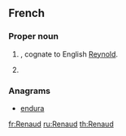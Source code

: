 ==French==
{{wikipedia|dab=Renaud}}

===Proper noun===
{{infl|fr|proper noun|g=m}}

# {{given name|male|lang=fr}}, cognate to English [[Reynold]].
# {{surname|[[patronymic]]|lang=fr}}

===Anagrams===
* [[endura#French|endura]]

[[fr:Renaud]]
[[ru:Renaud]]
[[th:Renaud]]